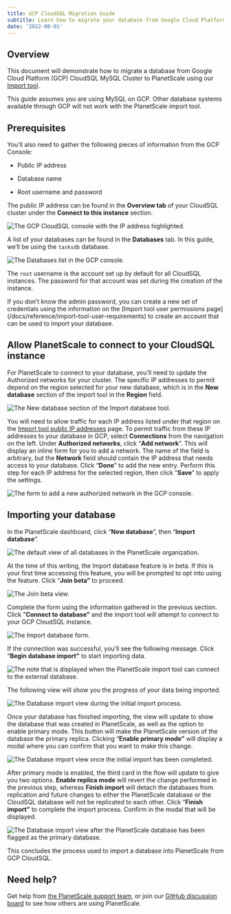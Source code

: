 ```yaml
---
title: GCP CloudSQL Migration Guide
subtitle: Learn how to migrate your database from Google Cloud Platform (GCP) CloudSQL MySQL Cluster into PlanetScale using our Import tool.
date: '2022-08-01'
---
```


## Overview

This document will demonstrate how to migrate a database from Google Cloud Platform (GCP) CloudSQL MySQL Cluster to PlanetScale using our [Import tool](/docs/concepts/database-imports).

<InfoBlock type='note'>
  This guide assumes you are using MySQL on GCP. Other database systems available through GCP will not work with the
  PlanetScale import tool.
</InfoBlock>

## Prerequisites

You’ll also need to gather the following pieces of information from the GCP Console:

- Public IP address

- Database name

- Root username and password

The public IP address can be found in the **Overview tab** of your CloudSQL cluster under the **Connect to this instance** section.

![The GCP CloudSQL console with the IP address highlighted.](/docs/img/docs/gcp-cloudsql-migration-guide/the-gcp-cloudsql-console-with-the-ip-address-highlighted.png)

A list of your databases can be found in the **Databases** tab. In this guide, we’ll be using the `tasksdb` database.

![The Databases list in the GCP console.](/docs/img/docs/gcp-cloudsql-migration-guide/the-databases-list-in-the-gcp-console.png)

The `root` username is the account set up by default for all CloudSQL instances. The password for that account was set during the creation of the instance.

<InfoBlock type='note'>
  If you don’t know the admin password, you can create a new set of credentials using the information on the [Import
  tool user permissions page](/docs/reference/import-tool-user-requirements) to create an account that can be used to import
  your database.
</InfoBlock>

## Allow PlanetScale to connect to your CloudSQL instance

For PlanetScale to connect to your database, you’ll need to update the Authorized networks for your cluster. The specific IP addresses to permit depend on the region selected for your new database, which is in the **New database** section of the import tool in the **Region** field.

![The New database section of the Import database tool.](/docs/img/docs/import-tool-region-highlight.png)

You will need to allow traffic for each IP address listed under that region on the [Import tool public IP addresses](/docs/reference/import-tool-migration-addresses) page. To permit traffic from these IP addresses to your database in GCP, select **Connections** from the navigation on the left. Under **Authorized networks**, click “**Add network**”. This will display an inline form for you to add a network. The name of the field is arbitrary, but the **Network** field should contain the IP address that needs access to your database. Click “**Done**” to add the new entry. Perform this step for each IP address for the selected region, then click “**Save**” to apply the settings.

![The form to add a new authorized network in the GCP console.](/docs/img/docs/gcp-cloudsql-migration-guide/the-form-to-add-a-new-authorized-network-in-the-gcp-console.png)

## Importing your database

In the PlanetScale dashboard, click “**New database**”, then “**Import database**”.

![The default view of all databases in the PlanetScale organization.](/docs/img/docs/gcp-cloudsql-migration-guide/the-default-view-of-all-databases-in-the-planetscale-organization.png)

At the time of this writing, the Import database feature is in beta. If this is your first time accessing this feature, you will be prompted to opt into using the feature. Click “**Join beta”** to proceed.

![The Join beta view.](/docs/img/docs/gcp-cloudsql-migration-guide/the-join-beta-view.png)

Complete the form using the information gathered in the previous section. Click "**Connect to database”** and the import tool will attempt to connect to your GCP CloudSQL instance.

![The Import database form.](/docs/img/docs/gcp-cloudsql-migration-guide/the-import-database-form.png)

If the connection was successful, you’ll see the following message. Click “**Begin database import”** to start importing data.

![The note that is displayed when the PlanetScale import tool can connect to the external database.](/docs/img/docs/gcp-cloudsql-migration-guide/the-note-displayed-when-the-planetscale-import-tool-can-connect-to-the-external-database.png)

The following view will show you the progress of your data being imported.

![The Database import view during the initial import process.](/docs/img/docs/gcp-cloudsql-migration-guide/the-database-import-view-during-the-initial-import-process.png)

Once your database has finished importing, the view will update to show the database that was created in PlanetScale, as well as the option to enable primary mode. This button will make the PlanetScale version of the database the primary replica. Clicking “**Enable primary mode”** will display a modal where you can confirm that you want to make this change.

![The Database import view once the initial import has been completed.](/docs/img/docs/gcp-cloudsql-migration-guide/the-database-import-view-once-the-initial-import-has-been-completed.png)

After primary mode is enabled, the third card in the flow will update to give you two options. **Enable replica mode** will revert the change performed in the previous step, whereas **Finish import** will detach the databases from replication and future changes to either the PlanetScale database or the CloudSQL database will not be replicated to each other. Click “**Finish import”** to complete the import process. Confirm in the modal that will be displayed.

![The Database import view after the PlanetScale database has been flagged as the primary database.](/docs/img/docs/gcp-cloudsql-migration-guide/the-database-import-view-after-the-planetscale-database-has-been-flagged-as-the-primary-database.png)

This concludes the process used to import a database into PlanetScale from GCP CloudSQL.

## Need help?

Get help from [the PlanetScale support team](https://support.planetscale.com), or join our [GitHub discussion board](https://github.com/planetscale/discussion/discussions) to see how others are using PlanetScale.
